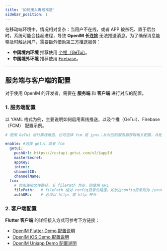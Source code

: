 ```yaml
---
title: '如何接入离线推送'
sidebar_position: 1
---
```




在移动端环境中，情况相对复杂：当用户不在线，或者 APP 被杀死、置于后台时，系统可能会挂起进程，导致 **OpenIM 长连接** 无法推送消息。为了确保消息能够及时触达用户，需要额外借助第三方推送服务：

- **中国境内环境** 推荐使用 [个推（GeTui）](https://www.getui.com/)。
- **中国境外环境** 推荐使用 [Firebase](https://firebase.google.com/)。


---

## 服务端与客户端的配置

对于使用 OpenIM 的开发者，需要在 **服务端** 和 **客户端** 进行对应的配置。

### 1. 服务端配置

以 YAML 格式为例，主要说明如何启用离线推送，以及个推（GeTui）、Firebase（FCM） 配置示例。

```yaml
# 使用 GeTui 进行离线推送，也可选择 fcm 或 jpns；从对应的服务商获取相关配置，并配置。

enable: #选择 getui 或者 fcm
  getui:
    pushUrl: https://restapi.getui.com/v2/$appId
    masterSecret:
    appKey:
    intent:
    channelID:
    channelName:
  fcm:
    # 优先使用文件路径，若 filePath 为空，则使用 URL
    filePath:   # filePath 相对 config目录的路径，如放在config目录则为./your-fcm-file.json
    authURL:    # 必须以 https 或 http 开头
```

### 2. 客户端配置

**Flutter 客户端** 的详细接入方式可参考下方链接：
- [OpenIM Flutter Demo 配置说明](https://github.com/openimsdk/openim-flutter-demo/blob/main/CONFIGKEY.zh-CN.md)
- [OpenIM iOS Demo 配置说明](https://github.com/openimsdk/openim-ios-demo/blob/main/CONFIGKEY.zh-CN.md)
- [OpenIM Uniapp Demo 配置说明](https://github.com/openimsdk/open-im-uniapp-demo/blob/main/CONFIGKEY.md)

